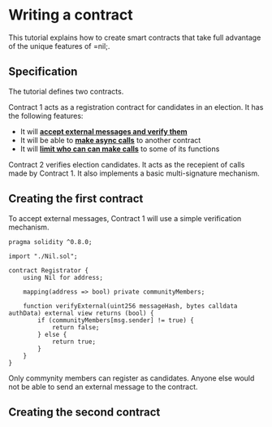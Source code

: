 # Writing a contract

This tutorial explains how to create smart contracts that take full advantage of the unique features of =nil;.

## Specification

The tutorial defines two contracts.

Contract 1 acts as a registration contract for candidates in an election. It has the following features:

* It will [**accept external messages and verify them**](../essentials/receiving-ext-messages)
* It will be able to [**make async calls**](../essentials/handling-async-execution) to another contract
* It will [**limit who can can make calls**](../../tools/sol-library/func-modifiers) to some of its functions

Contract 2 verifies election candidates. It acts as the recepient of calls made by Contract 1. It also implements a basic multi-signature mechanism.

## Creating the first contract

To accept external messages, Contract 1 will use a simple verification mechanism.

```solidity
pragma solidity ^0.8.0;

import "./Nil.sol";

contract Registrator {
    using Nil for address;

    mapping(address => bool) private communityMembers;

    function verifyExternal(uint256 messageHash, bytes calldata authData) external view returns (bool) {
        if (communityMembers[msg.sender] != true) {
            return false;
        } else {
            return true;
        }
    }
}
```

Only commynity members can register as candidates. Anyone else would not be able to send an external message to the contract.

## Creating the second contract

